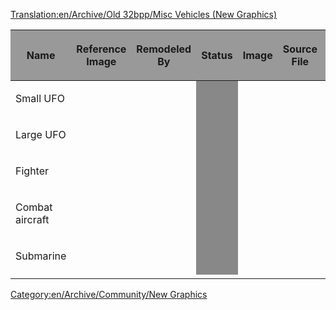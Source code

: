 [[Translation:en/Archive/Old 32bpp/Misc Vehicles (New Graphics)]]
[[Category:en/Archive/Community/New Graphics]]

{| border=2
!style="background:#999999;" |Name
!style="background:#999999;" |Reference Image
!style="background:#999999;" |Remodeled By
!style="background:#999999;" |Status
!style="background:#999999;" |Image
!style="background:#999999;" |Source File
!style="background:#999999;" |Game Graphics
|-
|Small UFO
|
|
!style="background:#888888;" |
|
|
|
|-
|Large UFO
|
|
!style="background:#888888;" |
|
|
|
|-
|Fighter
|
|
!style="background:#888888;" |
|
|
|
|-
|Combat aircraft
|
|
!style="background:#888888;" |
|
|
|
|-
|Submarine
|
|
!style="background:#888888;" |
|
|
|
|-
|}